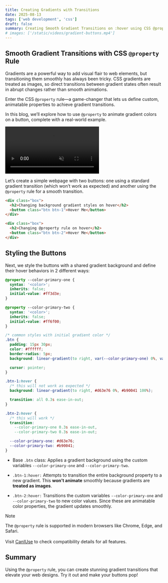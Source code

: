 ```yaml
---
title: Creating Gradients with Transitions
date: 2025-08-13
tags: ['web development', 'css']
draft: false
summary: Creating Smooth Gradient Transitions on :hover using CSS @property rule
# images: ['/static/videos/gradient-buttons.mp4']
---
```


## Smooth Gradient Transitions with CSS `@property` Rule

Gradients are a powerful way to add visual flair to web elements, but transitioning them smoothly has always been tricky. CSS gradients are treated as images, so direct transitions between gradient states often result in abrupt changes rather than smooth animations.

Enter the CSS `@property` rule—a game-changer that lets us define custom, animatable properties to achieve gradient transitions.

In this blog, we’ll explore how to use `@property` to animate gradient colors on a button, complete with a real-world example.

<video
  className="w-full"
  src="/static/videos/gradient-buttons.mp4"
  muted
  autoPlay
  playsInline
  controls
/>

Let’s create a simple webpage with two buttons: one using a standard gradient transition (which won’t work as expected) and another using the `@property` rule for a smooth transition.

```html
<div class="box">
  <h2>Changing background gradient styles on hover</h2>
  <button class="btn btn-1">Hover Me</button>
</div>

<div class="box">
  <h2>Changing @property rule on hover</h2>
  <button class="btn btn-2">Hover Me</button>
</div>
```

## Styling the Buttons

Next, we style the buttons with a shared gradient background and define their hover behaviors in 2 different ways:

```css
@property --color-primary-one {
  syntax: '<color>';
  inherits: false;
  initial-value: #ff3d3e;
}

@property --color-primary-two {
  syntax: '<color>';
  inherits: false;
  initial-value: #ff6f00;
}

/* common styles with initial gradient color */
.btn {
  padding: 15px 30px;
  color: #ffffff;
  border-radius: 5px;
  background: linear-gradient(to right, var(--color-primary-one) 0%, var(--color-primary-two) 100%);

  cursor: pointer;
}

.btn-1:hover {
  /* this will not work as expected */
  background: linear-gradient(to right, #d63e76 0%, #b90041 100%);

  transition: all 0.3s ease-in-out;
}

.btn-2:hover {
  /* this will work */
  transition:
    --color-primary-one 0.3s ease-in-out,
    --color-primary-two 0.3s ease-in-out;

  --color-primary-one: #d63e76;
  --color-primary-two: #b90041;
}
```

- Base `.btn` class: Applies a gradient background using the custom variables `--color-primary-one` and `--color-primary-two`.

- `.btn-1:hover:` Attempts to transition the entire background property to a new gradient. This **won’t animate** smoothly because gradients are **treated as images**.

- `.btn-2:hover:` Transitions the custom variables `--color-primary-one` and `--color-primary-two` to new color values. Since these are animatable color properties, the gradient updates smoothly.

> [!note]
> The `@property` rule is supported in modern browsers like Chrome, Edge, and Safari. <br /> <br /> Visit [CanIUse](https://caniuse.com/?search=%40property) to check compatibility
> details for all features.

## Summary

Using the `@property` rule, you can create stunning gradient transitions that elevate your web designs. Try it out and make your buttons pop!
